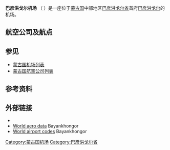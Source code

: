 {{Infobox Airport 
| name                = 巴彦洪戈尔机场
| nativename          = 
| nativename-a        = 
| nativename-r        = 
| image               = 
| image-width         = 
| caption             = 
| IATA                = BYN
| ICAO                = ZMBH
| pushpin_map         = Mongolia
| pushpin_mapsize     = 250
| pushpin_mark        = Airplane_silhouette.svg
| pushpin_label       = BYN
| pushpin_map_caption = 机场在蒙古国的位置
| type                = 民用/军用
| owner               = 
| operator            = 蒙古国民航管理局
| city-served         = 
| location            = 巴彦洪戈尔
| elevation-f         = 6,085
| elevation-m         = 1,855
| latd = 46 |latm=10|lats=14|latNS=N
| longd = 100 |longm=42|longs=00|longEW=E
| coordinates_region  = MN
| website             = 
| metric-elev         = 
| metric-rwy          = 
| r1-number           = 16L/34R
| r1-length-f         = 9,186
| r1-length-m         = 2,800
| r1-surface          = 沥青/混凝土
| r2-number           = 16R/34L
| r2-length-f         = 6,889
| r2-length-m         = 2,100
| r2-surface          = 草地
| stat-year           = 2013 
| stat1-header        = 客流量
| stat1-data          = 10,300 
| footnotes           =数据来源：蒙古国民航管理局以及蒙古国民航局<ref>{{cite web|url=http://www.mcaa.gov.mn/index.php/page/detail/id/128|title=Монголын иргэний нисэхийн статистикийн эмхтгэл 2013|publisher=Civil Aviation Administration of Mongolia|accessdate=2016-09-28|archive-date=2015-05-10|archive-url=https://web.archive.org/web/20150510153920/http://www.mcaa.gov.mn/index.php/page/detail/id/128|dead-url=no}}</ref>
}}

'''巴彦洪戈尔机场''' （{{airport codes|BYN|ZMBH}} ）是一座位于[[蒙古国|蒙古国]]中部地区[[巴彦洪戈尔省|巴彦洪戈尔省]]首府[[巴彦洪戈尔|巴彦洪戈尔]]的机场。


==航空公司及航点==
{{airport-dest-list
|[[蒙古航空|蒙古航空]] | [[成吉思汗国际机场|乌兰巴托]]
|[[匈奴航空|匈奴航空]] | [[阿尔泰机场|阿尔泰]]，[[成吉思汗国际机场|乌兰巴托]]
|[[蒙古民用航空|蒙古民用航空]] | [[成吉思汗国际机场|乌兰巴托]]
}}

== 参见 ==
* [[蒙古国机场列表|蒙古国机场列表]]
* [[蒙古国航空公司列表|蒙古国航空公司列表]]

==参考资料==
{{reflist}}

==外部链接==
*{{commonscat-inline|Bayankhongor Airport}}
*[https://web.archive.org/web/20071119023849/http://worldaerodata.com/wad.cgi?id=MG00009&sch=Bayankhongor World aero data] Bayankhongor
*[http://www.world-airport-codes.com/mongolia/bayankhongor-687.html World airport codes] {{Wayback|url=http://www.world-airport-codes.com/mongolia/bayankhongor-687.html |date=20160410100959 }} Bayankhongor

{{蒙古机场}}

[[Category:蒙古国机场|Category:蒙古国机场]]
[[Category:巴彦洪戈尔省|Category:巴彦洪戈尔省]]